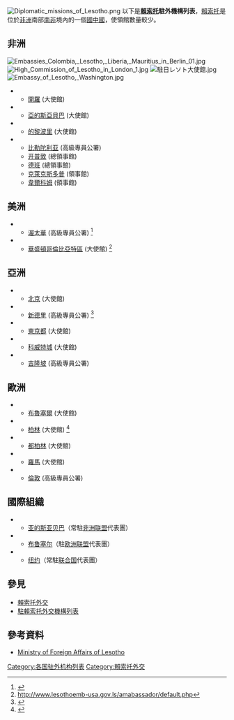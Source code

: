 {{short description|Wikipedia list article}}
[[Image:Diplomatic_missions_of_Lesotho.png|thumb]]
以下是'''[[賴索托|賴索托]]駐外機構列表'''，[[賴索托|賴索托]]是位於[[非洲|非洲]]南部[[南非|南非]]境內的一個[[國中國|國中國]]，使領館數量較少。

==非洲==
[[Image:Embassies_Colombia,_Lesotho,_Liberia,_Mauritius_in_Berlin_01.jpg|thumb]]
[[File:High_Commission_of_Lesotho_in_London_1.jpg|thumb]]
[[Image:駐日レソト大使館.jpg|thumb]]
[[Image:Embassy_of_Lesotho,_Washington.jpg|thumb]]
*{{EGY}}
** [[開羅|開羅]] (大使館)
*{{ETH}}
** [[亞的斯亞貝巴|亞的斯亞貝巴]] (大使館)
*{{LBY}}
** [[的黎波里|的黎波里]] (大使館)
*{{ZAF}}
** [[比勒陀利亚|比勒陀利亚]] (高級專員公署)
** [[开普敦|开普敦]] (總領事館)
** [[德班|德班]] (總領事館)
** [[克萊克斯多普|克萊克斯多普]] (領事館)
** [[韋爾科姆|韋爾科姆]] (領事館)

==美洲==
*{{CAN}}
** [[渥太華|渥太華]] (高級專員公署) <ref name="auto">{{cite web|url=https://www.canadainternational.gc.ca/southafrica-afriquedusud/bilateral_relations_bilaterales/canada_lesotho.aspx?lang=eng|title=Canada - Lesotho Relations|first=Foreign Affairs Trade and Development Canada|last=Government of Canada|date=25 November 2008|website=GAC|accessdate=29 December 2018}}</ref> 
*{{USA}}
** [[華盛頓哥倫比亞特區|華盛頓哥倫比亞特區]] (大使館) <ref>http://www.lesothoemb-usa.gov.ls/amabassador/default.php</ref>

==亞洲==
*{{CHN}}
** [[北京|北京]] (大使館)
*{{IND}}
** [[新德里|新德里]] (高級專員公署) <ref>{{cite web|url=http://www.foreign.gov.ls/missions/show_missions.php?Country=India|title=Diplomatic List - Ministry of Foreign Affairs and International Relations Lesotho|accessdate=1 September 2015}}</ref>
*{{JPN}}
** [[東京都|東京都]] (大使館)
*{{Flag|Kuwait}}
** [[科威特城|科威特城]] (大使館)
*{{MYS}}
** [[吉隆坡|吉隆坡]] (高級專員公署)

==歐洲==
*{{BEL}}
** [[布魯塞爾|布魯塞爾]] (大使館)
*{{DEU}}
** [[柏林|柏林]] (大使館) <ref>{{Cite web|url=https://www.gov.ls/directory/embassy-of-the-kingdom-of-lesotho-germany/|title=Embassy of the Kingdom of Lesotho, Germany|date=2018-04-30|website=Government of Lesotho|language=en-US|access-date=2019-10-21}}</ref>
*{{IRL}}
** [[都柏林|都柏林]] (大使館)
*{{ITA}}
** [[羅馬|羅馬]] (大使館)
*{{GBR}}
** [[倫敦|倫敦]] (高級專員公署)

==國際組織==
*{{flag|Africa}}
**[[亚的斯亚贝巴|亚的斯亚贝巴]]（常駐[[非洲联盟|非洲联盟]]代表團）
*{{EU}}
**[[布鲁塞尔-首都大区|布鲁塞尔]]（駐[[欧洲联盟|欧洲联盟]]代表團）
*{{UNO}}
**[[纽约|纽约]]（常駐[[联合国|联合国]]代表團）

==參見==
{{portal box|國際關係}}
* [[賴索托外交|賴索托外交]]
* [[駐賴索托外交機構列表|駐賴索托外交機構列表]]

==參考資料==
{{reflist}}
*[https://web.archive.org/web/20100326030710/http://www.lesotho.gov.ls/foreign/ Ministry of Foreign Affairs of Lesotho]

{{非洲题目|駐外機構列表}}
{{賴索托外交}}

[[Category:各国驻外机构列表|Category:各国驻外机构列表]]
[[Category:賴索托外交|Category:賴索托外交]]